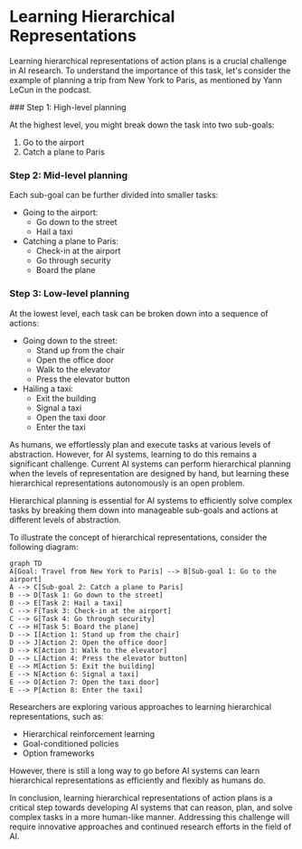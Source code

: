 
# Learning Hierarchical Representations

Learning hierarchical representations of action plans is a crucial challenge in AI research. To understand the importance of this task, let's consider the example of planning a trip from New York to Paris, as mentioned by Yann LeCun in the podcast.

<Steps>
### Step 1: High-level planning

At the highest level, you might break down the task into two sub-goals:
1. Go to the airport
2. Catch a plane to Paris

### Step 2: Mid-level planning

Each sub-goal can be further divided into smaller tasks:
- Going to the airport:
  - Go down to the street
  - Hail a taxi
- Catching a plane to Paris:
  - Check-in at the airport
  - Go through security
  - Board the plane

### Step 3: Low-level planning

At the lowest level, each task can be broken down into a sequence of actions:
- Going down to the street:
  - Stand up from the chair
  - Open the office door
  - Walk to the elevator
  - Press the elevator button
- Hailing a taxi:
  - Exit the building
  - Signal a taxi
  - Open the taxi door
  - Enter the taxi
</Steps>

As humans, we effortlessly plan and execute tasks at various levels of abstraction. However, for AI systems, learning to do this remains a significant challenge. Current AI systems can perform hierarchical planning when the levels of representation are designed by hand, but learning these hierarchical representations autonomously is an open problem.

<Callout type="info">
Hierarchical planning is essential for AI systems to efficiently solve complex tasks by breaking them down into manageable sub-goals and actions at different levels of abstraction.
</Callout>

To illustrate the concept of hierarchical representations, consider the following diagram:

```mermaid
graph TD
A[Goal: Travel from New York to Paris] --> B[Sub-goal 1: Go to the airport]
A --> C[Sub-goal 2: Catch a plane to Paris]
B --> D[Task 1: Go down to the street]
B --> E[Task 2: Hail a taxi]
C --> F[Task 3: Check-in at the airport]
C --> G[Task 4: Go through security]
C --> H[Task 5: Board the plane]
D --> I[Action 1: Stand up from the chair]
D --> J[Action 2: Open the office door]
D --> K[Action 3: Walk to the elevator]
D --> L[Action 4: Press the elevator button]
E --> M[Action 5: Exit the building]
E --> N[Action 6: Signal a taxi]
E --> O[Action 7: Open the taxi door]
E --> P[Action 8: Enter the taxi]
```

Researchers are exploring various approaches to learning hierarchical representations, such as:

- Hierarchical reinforcement learning
- Goal-conditioned policies
- Option frameworks

However, there is still a long way to go before AI systems can learn hierarchical representations as efficiently and flexibly as humans do.

In conclusion, learning hierarchical representations of action plans is a critical step towards developing AI systems that can reason, plan, and solve complex tasks in a more human-like manner. Addressing this challenge will require innovative approaches and continued research efforts in the field of AI.